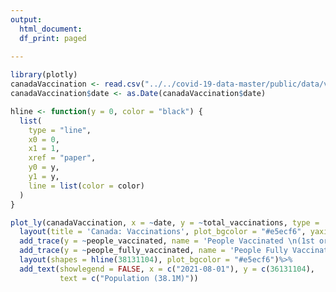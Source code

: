 ---
output:
  html_document:
  df_print: paged
  
---
<style type="text/css">
.main-container {
  max-width: 90%;
  margin-left: auto;
  margin-right: auto;
}
</style>

```{r echo=FALSE, message=FALSE, warning=FALSE, out.width="100%"}

library(plotly)
canadaVaccination <- read.csv("../../covid-19-data-master/public/data/vaccinations/country_data/Canada.csv")
canadaVaccination$date <- as.Date(canadaVaccination$date)

hline <- function(y = 0, color = "black") {
  list(
    type = "line",
    x0 = 0,
    x1 = 1,
    xref = "paper",
    y0 = y,
    y1 = y,
    line = list(color = color)
  )
}

plot_ly(canadaVaccination, x = ~date, y = ~total_vaccinations, type = 'scatter', mode = 'lines', name = 'Total Doses')%>%
  layout(title = 'Canada: Vaccinations', plot_bgcolor = "#e5ecf6", yaxis = list(title = 'Total Vaccinations'), xaxis = list(title = 'Date'))%>% 
  add_trace(y = ~people_vaccinated, name = 'People Vaccinated \n(1st or 2nd Dose)', mode = 'lines')%>% 
  add_trace(y = ~people_fully_vaccinated, name = 'People Fully Vaccinated \n(1st and 2nd Dose)', mode = 'lines')%>%
  layout(shapes = hline(38131104), plot_bgcolor = "#e5ecf6")%>%
  add_text(showlegend = FALSE, x = c("2021-08-01"), y = c(36131104),
           text = c("Population (38.1M)"))

```